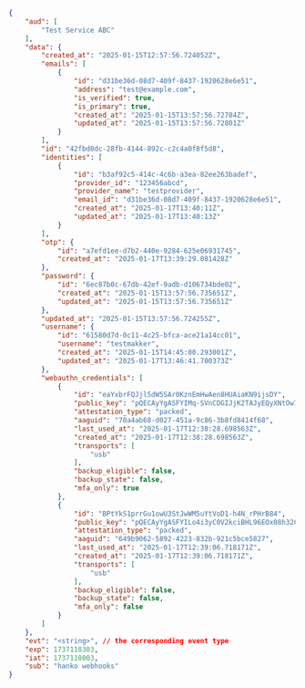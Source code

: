 ```json
{
    "aud": [
        "Test Service ABC"
    ],
    "data": {
        "created_at": "2025-01-15T12:57:56.724052Z",
        "emails": [
            {
                "id": "d31be36d-08d7-409f-8437-1920628e6e51",
                "address": "test@example.com",
                "is_verified": true,
                "is_primary": true,
                "created_at": "2025-01-15T13:57:56.72784Z",
                "updated_at": "2025-01-15T13:57:56.72801Z"
            }
        ],
        "id": "42fbd0dc-28fb-4144-892c-c2c4a0f8f5d8",
        "identities": [
            {
                "id": "b3af92c5-414c-4c6b-a3ea-82ee263badef",
                "provider_id": "123456abcd",
                "provider_name": "testprovider",
                "email_id": "d31be36d-08d7-409f-8437-1920628e6e51",
                "created_at": "2025-01-17T13:40:11Z",
                "updated_at": "2025-01-17T13:40:13Z"
            }
        ],
        "otp": {
            "id": "a7efd1ee-d7b2-440e-9284-625e06931745",
            "created_at": "2025-01-17T13:39:29.081428Z"
        },
        "password": {
            "id": "6ec87b0c-67db-42ef-9adb-d106734bde02",
            "created_at": "2025-01-15T13:57:56.735651Z",
            "updated_at": "2025-01-15T13:57:56.735651Z"
        },
        "updated_at": "2025-01-15T13:57:56.724255Z",
        "username": {
            "id": "61580d7d-0c11-4c25-bfca-ace21a14cc01",
            "username": "testmakker",
            "created_at": "2025-01-15T14:45:00.293001Z",
            "updated_at": "2025-01-17T13:46:41.700373Z"
        },
        "webauthn_credentials": [
            {
                "id": "eaYxbrFQJjl5dW5SAr0KznEmHwAen8HUAiaKN9ijsDY",
                "public_key": "pQECAyYgASFYIMq-SVnCDGIJjK2TAJyEQyXNtOw7x_MuEVUQuW80-AOcIlggyEcR_v5C8PuhrThwgx2urmRqviIb7dyXmGr3oyWk2rU",
                "attestation_type": "packed",
                "aaguid": "70a4ab68-d027-451a-9c86-3b8fd8414f68",
                "last_used_at": "2025-01-17T12:38:28.698563Z",
                "created_at": "2025-01-17T12:38:28.698563Z",
                "transports": [
                    "usb"
                ],
                "backup_eligible": false,
                "backup_state": false,
                "mfa_only": true
            },
            {
                "id": "BPtYkS1prrGu1owU3StJwWM5uYtVoD1-h4N_rPHrB84",
                "public_key": "pQECAyYgASFYILo4i3yC0V2kciBHL96EOx08h32CXXIFnuUmggHOhkGvIlggQFIp4CeJhzGpCiTNuQQoyiKV7oMLYxM549ctLJXJkZ0",
                "attestation_type": "packed",
                "aaguid": "649b9062-5892-4223-832b-921c5bce5827",
                "last_used_at": "2025-01-17T12:39:06.718171Z",
                "created_at": "2025-01-17T12:39:06.718171Z",
                "transports": [
                    "usb"
                ],
                "backup_eligible": false,
                "backup_state": false,
                "mfa_only": false
            }
        ]
    },
    "evt": "<string>", // the corresponding event type
    "exp": 1737118303,
    "iat": 1737118003,
    "sub": "hanko webhooks"
}
```